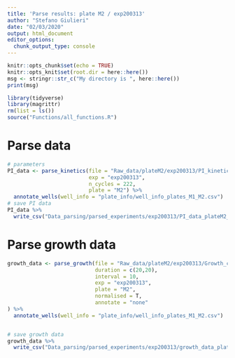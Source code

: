 ```yaml
---
title: 'Parse results: plate M2 / exp200313'
author: "Stefano Giulieri"
date: "02/03/2020"
output: html_document
editor_options: 
  chunk_output_type: console
---
```


```r
knitr::opts_chunk$set(echo = TRUE)
knitr::opts_knit$set(root.dir = here::here())
msg <- stringr::str_c("My directory is ", here::here())
print(msg)
```

```r
library(tidyverse)
library(magrittr)
rm(list = ls())
source("Functions/all_functions.R")
```

# Parse data

```r
# parameters
PI_data <- parse_kinetics(file = "Raw_data/plateM2/exp200313/PI_kinetics/200313 Plate M2 n1 HeLa 40000 cell death assay 24h.xlsx",
                          exp = "exp200313",
                          n_cycles = 222,
                          plate = "M2") %>%
  annotate_wells(well_info = "plate_info/well_info_plates_M1_M2.csv")
# save PI data
PI_data %>%
  write_csv("Data_parsing/parsed_experiments/exp200313/PI_data_plateM2_exp200313.csv")
```

# Parse growth data

```r
growth_data <- parse_growth(file = "Raw_data/plateM2/exp200313/Growth_curves/200315 Plate M2 Vananz n2 ON growth.xlsx",
                            duration = c(20,20),
                            interval = 10,
                            exp = "exp200313",
                            plate = "M2",
                            normalised = T,
                            annotate = "none"
) %>%
  annotate_wells(well_info = "plate_info/well_info_plates_M1_M2.csv")


# save growth data
growth_data %>%
  write_csv("Data_parsing/parsed_experiments/exp200313/growth_data_plateM2_exp200313.csv")
```